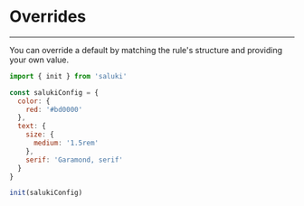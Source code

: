 # Overrides

---

You can override a default by matching the rule's structure and providing your own value.

```js
import { init } from 'saluki'

const salukiConfig = {
  color: {
    red: '#bd0000'
  },
  text: {
    size: {
      medium: '1.5rem'
    },
    serif: 'Garamond, serif'
  }
}

init(salukiConfig)
```
